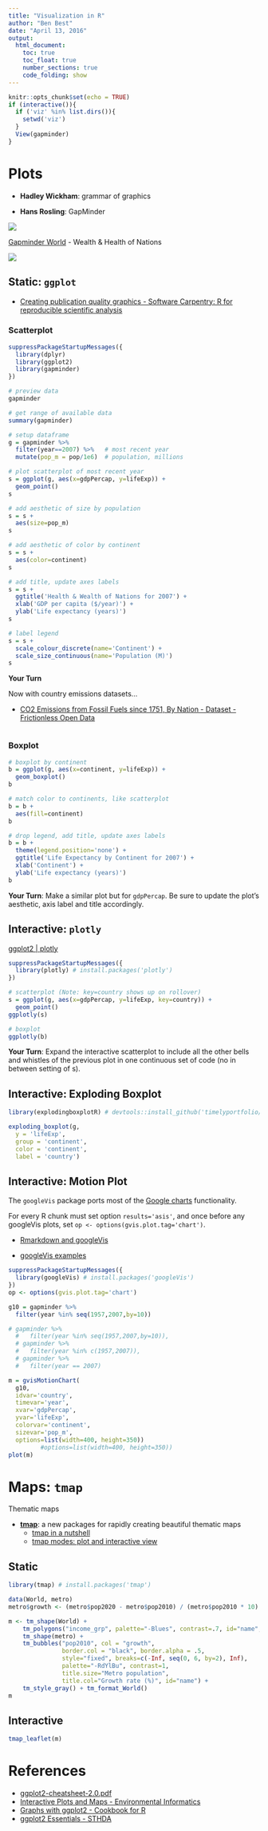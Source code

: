 ```yaml
---
title: "Visualization in R"
author: "Ben Best"
date: "April 13, 2016"
output: 
  html_document:
    toc: true
    toc_float: true
    number_sections: true
    code_folding: show
---
```


```r
knitr::opts_chunk$set(echo = TRUE)
if (interactive()){
  if ('viz' %in% list.dirs()){
    setwd('viz')
  }
  View(gapminder)
}
```

# Plots

- **Hadley Wickham**: grammar of graphics

- **Hans Rosling**: GapMinder

![](img/hans-rosling_sexy-stats.jpeg)

[Gapminder World](http://www.gapminder.org/world) - Wealth & Health of Nations

![](img/gapminder-world_motion-chart.png)


## Static: `ggplot`

* [Creating publication quality graphics - Software Carpentry: R for reproducible scientific analysis](http://swcarpentry.github.io/r-novice-gapminder/08-plot-ggplot2.html)

### Scatterplot

```r
suppressPackageStartupMessages({
  library(dplyr)
  library(ggplot2)
  library(gapminder)
})

# preview data
gapminder

# get range of available data
summary(gapminder)

# setup dataframe
g = gapminder %>%
  filter(year==2007) %>%   # most recent year 
  mutate(pop_m = pop/1e6)  # population, millions

# plot scatterplot of most recent year 
s = ggplot(g, aes(x=gdpPercap, y=lifeExp)) +
  geom_point()
s

# add aesthetic of size by population
s = s + 
  aes(size=pop_m)
s

# add aesthetic of color by continent
s = s + 
  aes(color=continent)
s

# add title, update axes labels
s = s + 
  ggtitle('Health & Wealth of Nations for 2007') +
  xlab('GDP per capita ($/year)') +
  ylab('Life expectancy (years)')
s

# label legend
s = s + 
  scale_colour_discrete(name='Continent') +
  scale_size_continuous(name='Population (M)')
s
```

**Your Turn**

Now with country emissions datasets...

- [CO2 Emissions from Fossil Fuels since 1751, By Nation - Dataset - Frictionless Open Data](http://data.okfn.org/data/kiliakis/co2-fossil-by-nation)

```r

```

### Boxplot

```r
# boxplot by continent
b = ggplot(g, aes(x=continent, y=lifeExp)) +
  geom_boxplot()
b

# match color to continents, like scatterplot
b = b +
  aes(fill=continent)
b

# drop legend, add title, update axes labels
b = b +
  theme(legend.position='none') +
  ggtitle('Life Expectancy by Continent for 2007') +
  xlab('Continent') +
  ylab('Life expectancy (years)')
b
```

**Your Turn**: Make a similar plot but for `gdpPercap`. Be sure to update the plot's aesthetic, axis label and title accordingly.

## Interactive: `plotly`

[ggplot2 | plotly](https://plot.ly/ggplot2/)

```r
suppressPackageStartupMessages({
  library(plotly) # install.packages('plotly')
})

# scatterplot (Note: key=country shows up on rollover)
s = ggplot(g, aes(x=gdpPercap, y=lifeExp, key=country)) +
  geom_point()
ggplotly(s)

# boxplot
ggplotly(b)
```

**Your Turn**: Expand the interactive scatterplot to include all the other bells and whistles of the previous plot in one continuous set of code (no in between setting of s).

## Interactive: Exploding Boxplot

```r
library(explodingboxplotR) # devtools::install_github('timelyportfolio/explodingboxplotR')

exploding_boxplot(g,
  y = 'lifeExp',
  group = 'continent',
  color = 'continent',
  label = 'country')
```


## Interactive: Motion Plot

The `googleVis` package ports most of the [Google charts](https://developers.google.com/chart/interactive/docs/gallery) functionality.

For every R chunk must set option `results='asis'`, and once before any googleVis plots, set `op <- options(gvis.plot.tag='chart')`.

- [Rmarkdown and googleVis](https://cran.r-project.org/web/packages/googleVis/vignettes/Using_googleVis_with_knitr.html)

- [googleVis examples](https://cran.r-project.org/web/packages/googleVis/vignettes/googleVis_examples.html)

```r
suppressPackageStartupMessages({
  library(googleVis) # install.packages('googleVis')
})
op <- options(gvis.plot.tag='chart')

g10 = gapminder %>%
  filter(year %in% seq(1957,2007,by=10))

# gapminder %>%
  #   filter(year %in% seq(1957,2007,by=10)), 
  # gapminder %>%
  #   filter(year %in% c(1957,2007)), 
  # gapminder %>%
  #   filter(year == 2007)

m = gvisMotionChart(
  g10, 
  idvar='country', 
  timevar='year', 
  xvar='gdpPercap', 
  yvar='lifeExp', 
  colorvar='continent',
  sizevar='pop_m',
  options=list(width=400, height=350))
         #options=list(width=400, height=350))
plot(m)
```

# Maps: `tmap`

Thematic maps

- [**tmap**](https://github.com/mtennekes/tmap): a new packages for rapidly creating beautiful thematic maps 
  - [tmap in a nutshell](https://cran.r-project.org/web/packages/tmap/vignettes/tmap-nutshell.html)
  - [tmap modes: plot and interactive view](https://cran.r-project.org/web/packages/tmap/vignettes/tmap-modes.html)

## Static

```r
library(tmap) # install.packages('tmap')

data(World, metro)
metro$growth <- (metro$pop2020 - metro$pop2010) / (metro$pop2010 * 10) * 100

m <- tm_shape(World) +
    tm_polygons("income_grp", palette="-Blues", contrast=.7, id="name", title="Income group") +
    tm_shape(metro) +
    tm_bubbles("pop2010", col = "growth", 
               border.col = "black", border.alpha = .5, 
               style="fixed", breaks=c(-Inf, seq(0, 6, by=2), Inf),
               palette="-RdYlBu", contrast=1, 
               title.size="Metro population", 
               title.col="Growth rate (%)", id="name") + 
    tm_style_gray() + tm_format_World()
m
```

## Interactive

```r
tmap_leaflet(m)
```


# References

- [ggplot2-cheatsheet-2.0.pdf](../cheatsheets/ggplot2-cheatsheet-2.0.pdf)
- [Interactive Plots and Maps - Environmental Informatics](http://ucsb-bren.github.io/env-info/wk06_widgets.html)
- [Graphs with ggplot2 - Cookbook for R](http://www.cookbook-r.com/Graphs/#graphs-with-ggplot2)
- [ggplot2 Essentials - STHDA](http://www.sthda.com/english/wiki/ggplot2-essentials)